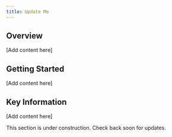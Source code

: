 ```yaml
---
title: Update Me
---
```



## Overview

[Add content here]

## Getting Started

[Add content here]

## Key Information

[Add content here]

<Callout variant="info">
This section is under construction. Check back soon for updates.
</Callout>